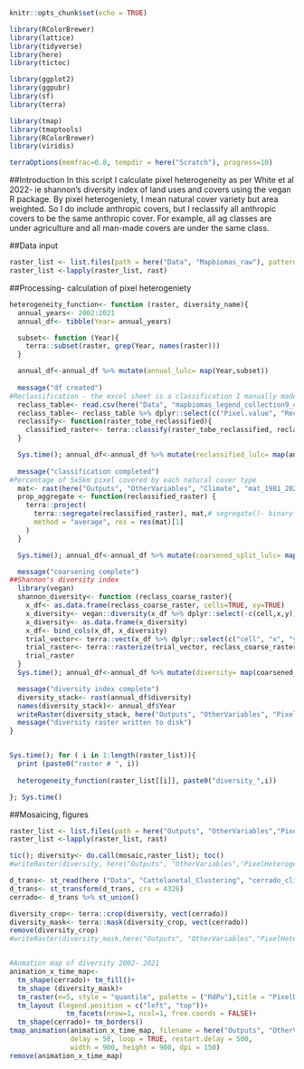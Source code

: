 ```r
knitr::opts_chunk$set(echo = TRUE)
```

```r
library(RColorBrewer)
library(lattice)
library(tidyverse)
library(here)
library(tictoc)

library(ggplot2)
library(ggpubr)
library(sf)
library(terra)

library(tmap)
library(tmaptools)
library(RColorBrewer)
library(viridis)

terraOptions(memfrac=0.8, tempdir = here("Scratch"), progress=10)
```

##Introduction
In this script I calculate pixel heterogeneity as per White et al 2022- ie shannon's diversity index of land uses and covers using the vegan R package. 
By pixel heterogeniety, I mean natural cover variety but area weighted. So I do include anthropic covers, but I reclassify all anthropic covers to be the same anthropic cover. For example, all ag classes are under agriculture and all man-made covers are under the same class. 

##Data input
```r
raster_list <- list.files(path = here("Data", "Mapbiomas_raw"), pattern='.tif$', all.files=TRUE, full.names=TRUE)
raster_list <-lapply(raster_list, rast)

```

##Processing- calculation of pixel heterogeniety
```r
heterogeneity_function<- function (raster, diversity_name){  
  annual_years<- 2002:2021
  annual_df<- tibble(Year= annual_years) 

  subset<- function (Year){
    terra::subset(raster, grep(Year, names(raster)))
  }

  annual_df<-annual_df %>% mutate(annual_lulc= map(Year,subset))
  
  message("df created")
#Reclassification - the excel sheet is a classification I manually made using Mapbiomas 9 classificaiton
  reclass_table<- read.csv(here("Data", "mapbiomas_legend_collection9_classification_pixelheterogeniety.csv"))
  reclass_table<- reclass_table %>% dplyr::select(c("Pixel.value", "Reclass"))
  reclassify<- function(raster_tobe_reclassified){
    classified_raster<- terra::classify(raster_tobe_reclassified, reclass_table, others=NA)
  }

  Sys.time(); annual_df<-annual_df %>% mutate(reclassified_lulc= map(annual_lulc, reclassify)); Sys.time() #6min
  
  message("classification completed")
#Percentage of 5x5km pixel covered by each natural cover type
  mat<- rast(here("Outputs", "OtherVariables", "Climate", "mat_1981_2021.tif"))
  prop_aggregate <- function(reclassified_raster) {
    terra::project(
      terra::segregate(reclassified_raster), mat,# segregate()- binary (0/1) of classes 0,3,4,12
      method = "average", res = res(mat)[1]
    )
  }

  Sys.time(); annual_df<-annual_df %>% mutate(coarsened_split_lulc= map(reclassified_lulc, prop_aggregate)); Sys.time()

  message("coarsening complete")
##Shannon's diversity index
  library(vegan)
  shannon_diversity<- function (reclass_coarse_raster){
    x_df<- as.data.frame(reclass_coarse_raster, cells=TRUE, xy=TRUE)
    x_diversity<- vegan::diversity(x_df %>% dplyr::select(-c(cell,x,y)), index="shannon")
    x_diversity<- as.data.frame(x_diversity)
    x_df<- bind_cols(x_df, x_diversity)
    trial_vector<- terra::vect(x_df %>% dplyr::select(c("cell", "x", "y", "x_diversity")), geom=c("x", "y"), crs="epsg:4326")
    trial_raster<- terra::rasterize(trial_vector, reclass_coarse_raster, "x_diversity", fun="max")
    trial_raster
  }
  Sys.time(); annual_df<-annual_df %>% mutate(diversity= map(coarsened_split_lulc, shannon_diversity)); Sys.time()

  message("diversity index complete")
  diversity_stack<- rast(annual_df$diversity)
  names(diversity_stack)<- annual_df$Year
  writeRaster(diversity_stack, here("Outputs", "OtherVariables", "PixelHeterogeniety", paste0(diversity_name, ".tif")))
  message("diversity raster written to disk")
}


Sys.time(); for ( i in 1:length(raster_list)){
  print (paste0("raster # ", i))
  
  heterogeneity_function(raster_list[[i]], paste0("diversity_",i))

}; Sys.time()

```

##Mosaicing, figures 
```r
raster_list <- list.files(path = here("Outputs", "OtherVariables","PixelHeterogeniety"), pattern='.tif$', all.files=TRUE, full.names=TRUE)
raster_list <-lapply(raster_list, rast)

tic(); diversity<- do.call(mosaic,raster_list); toc() 
#writeRaster(diversity, here("Outputs", "OtherVariables","PixelHeterogeniety", "mosaiced_diversity.tif"))

d_trans<- st_read(here ("Data", "Cattelanetal_Clustering", "cerrado_climate_zones.shp"))
d_trans<- st_transform(d_trans, crs = 4326)
cerrado<- d_trans %>% st_union()

diversity_crop<- terra::crop(diversity, vect(cerrado))
diversity_mask<- terra::mask(diversity_crop, vect(cerrado))
remove(diversity_crop)
#writeRaster(diversity_mask,here("Outputs", "OtherVariables","PixelHeterogeniety", "cerrado_diversity_2002_2021.tif"))


#Anmation map of diversity 2002- 2021
animation_x_time_map<-
  tm_shape(cerrado)+ tm_fill()+
  tm_shape (diversity_mask)+
  tm_raster(n=5, style = "quantile", palette = ("RdPu"),title = "PixelDiversity") +
  tm_layout (legend.position = c("left", "top"))+
              tm_facets(nrow=1, ncol=1, free.coords = FALSE)+
  tm_shape(cerrado)+ tm_borders()
tmap_animation(animation_x_time_map, filename = here("Outputs", "OtherVariables", "PixelHeterogeniety", "diversity_2002_2021.gif"),
               delay = 50, loop = TRUE, restart.delay = 500,
               width = 900, height = 900, dpi = 150)
remove(animation_x_time_map)



```



